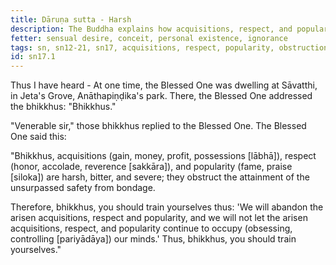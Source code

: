 ```yaml
---
title: Dāruṇa sutta - Harsh
description: The Buddha explains how acquisitions, respect, and popularity are harsh, bitter, and severe, obstructing the attainment of the unsurpassed safety from the bondage.
fetter: sensual desire, conceit, personal existence, ignorance
tags: sn, sn12-21, sn17, acquisitions, respect, popularity, obstruction
id: sn17.1
---
```


Thus I have heard - At one time, the Blessed One was dwelling at Sāvatthi, in Jeta's Grove, Anāthapiṇḍika's park. There, the Blessed One addressed the bhikkhus: "Bhikkhus."

"Venerable sir," those bhikkhus replied to the Blessed One. The Blessed One said this:

"Bhikkhus, acquisitions (gain, money, profit, possessions [lābhā]), respect (honor, accolade, reverence [sakkāra]), and popularity (fame, praise [siloka]) are harsh, bitter, and severe; they obstruct the attainment of the unsurpassed safety from bondage.

Therefore, bhikkhus, you should train yourselves thus: 'We will abandon the arisen acquisitions, respect and popularity, and we will not let the arisen acquisitions, respect, and popularity continue to occupy (obsessing, controlling [pariyādāya]) our minds.' Thus, bhikkhus, you should train yourselves."